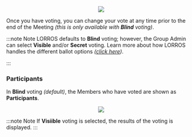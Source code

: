 
<center>
	<img src={useBaseUrl('/img/meetings/voting.gif')} />
</center>

Once you have voting, you can change your vote at any time prior to the end of the Meeting _(this is only available with **Blind** voting)_.

:::note Note
LORROS defaults to **Blind** voting; however, the Group Admin can select **Visible** and/or **Secret** voting.
Learn more about how LORROS handles the different ballot options _([click here](../during/voting#ballot-options))_.

:::

### Participants

In **Blind** voting _(default)_, the Members who have voted are shown as **Participants**.

<center>
	<img src={useBaseUrl('/img/meetings/participants.gif')} />
</center>

:::note Note
If **Visiible** voting is selected, the results of the voting is displayed.
:::
